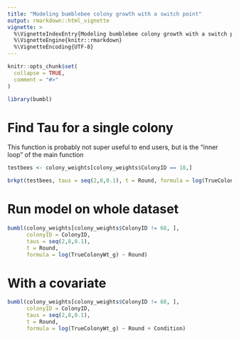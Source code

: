 ```yaml
---
title: "Modeling bumblebee colony growth with a switch point"
output: rmarkdown::html_vignette
vignette: >
  %\VignetteIndexEntry{Modeling bumblebee colony growth with a switch point}
  %\VignetteEngine{knitr::rmarkdown}
  %\VignetteEncoding{UTF-8}
---
```


```r
knitr::opts_chunk$set(
  collapse = TRUE,
  comment = "#>"
)
```

```r
library(bumbl)
```

# Find Tau for a single colony
This function is probably not super useful to end users, but is the "inner loop" of the main function

```r
testbees <- colony_weights[colony_weights$ColonyID == 18,]

brkpt(testbees, taus = seq(2,8,0.1), t = Round, formula = log(TrueColonyWt_g) ~ Round)
```

# Run model on whole dataset

```r
bumbl(colony_weights[colony_weights$ColonyID != 68, ],
      colonyID = ColonyID,
      taus = seq(2,8,0.1),
      t = Round,
      formula = log(TrueColonyWt_g) ~ Round)
```

# With a covariate

```r
bumbl(colony_weights[colony_weights$ColonyID != 68, ],
      colonyID = ColonyID,
      taus = seq(2,8,0.1),
      t = Round,
      formula = log(TrueColonyWt_g) ~ Round + Condition)
```

